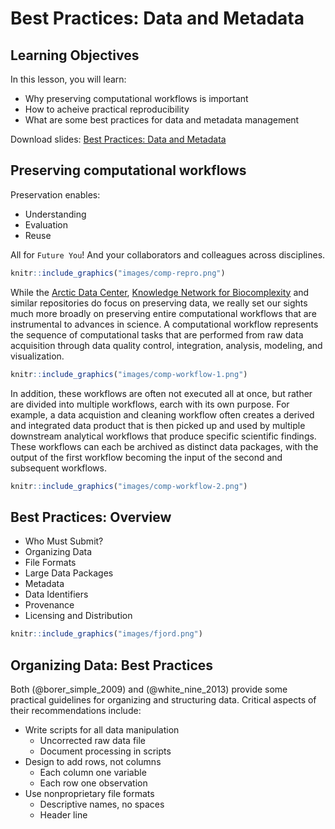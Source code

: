 # Best Practices: Data and Metadata

## Learning Objectives

In this lesson, you will learn:

- Why preserving computational workflows is important
- How to acheive practical reproducibility
- What are some best practices for data and metadata management

Download slides: [Best Practices: Data and Metadata](files/03-best-practices-data-metadata-min.pdf)

## Preserving computational workflows

Preservation enables:

- Understanding
- Evaluation
- Reuse

All for `Future You`!  And your collaborators and colleagues across disciplines.

```r
knitr::include_graphics("images/comp-repro.png")
```

While the [Arctic Data Center](https://arcticdata.io), [Knowledge Network for Biocomplexity](https://knb.ecoinformatiocs.org) and similar repositories do
focus on preserving data, we really set our sights much more broadly on preserving
entire computational workflows that are instrumental to advances in science.  A 
computational workflow represents the sequence of computational tasks that are
performed from raw data acquisition through data quality control, integration, 
analysis, modeling, and visualization.

```r
knitr::include_graphics("images/comp-workflow-1.png")
```

In addition, these workflows are often not executed all at once, but rather are
divided into multiple workflows, earch with its own purpose.  For example, a data
acquistion and cleaning workflow often creates a derived and integrated data product
that is then picked up and used by multiple downstream analytical workflows that
produce specific scientific findings.  These workflows can each be archived as 
distinct data packages, with the output of the first workflow becoming the input
of the second and subsequent workflows.

```r
knitr::include_graphics("images/comp-workflow-2.png")
```

## Best Practices: Overview

- Who Must Submit?
- Organizing Data
- File Formats
- Large Data Packages
- Metadata
- Data Identifiers
- Provenance
- Licensing and Distribution


```r
knitr::include_graphics("images/fjord.png")
```

## Organizing Data: Best Practices

Both (@borer_simple_2009) and (@white_nine_2013) provide some practical guidelines
for organizing and structuring data.  Critical aspects of their recommendations
include:

- Write scripts for all data manipulation
    - Uncorrected raw data file
    - Document processing in scripts
- Design to add rows, not columns
    - Each column one variable
    - Each row one observation
- Use nonproprietary file formats
    - Descriptive names, no spaces
    - Header line
    
